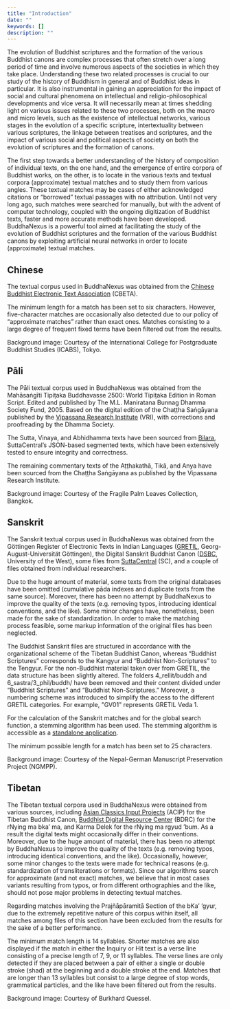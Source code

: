 ```yaml
---
title: "Introduction"
date: ""
keywords: []
description: ""
---
```


The evolution of Buddhist scriptures and the formation of the various Buddhist canons are complex processes that often stretch over a long period of time and involve numerous aspects of the societies in which they take place. Understanding these two related processes is crucial to our study of the history of Buddhism in general and of Buddhist ideas in particular. It is also instrumental in gaining an appreciation for the impact of social and cultural phenomena on intellectual and religio-philosophical developments and vice versa. It will necessarily mean at times shedding light on various issues related to these two processes, both on the macro and micro levels, such as the existence of intellectual networks, various stages in the evolution of a specific scripture, intertextuality between various scriptures, the linkage between treatises and scriptures, and the impact of various social and political aspects of society on both the evolution of scriptures and the formation of canons.

The first step towards a better understanding of the history of composition of individual texts, on the one hand, and the emergence of entire corpora of Buddhist works, on the other, is to locate in the various texts and textual corpora (approximate) textual matches and to study them from various angles. These textual matches may be cases of either acknowledged citations or “borrowed” textual passages with no attribution. Until not very long ago, such matches were searched for manually, but with the advent of computer technology, coupled with the ongoing digitization of Buddhist texts, faster and more accurate methods have been developed. BuddhaNexus is a powerful tool aimed at facilitating the study of the evolution of Buddhist scriptures and the formation of the various Buddhist canons by exploiting artificial neural networks in order to locate (approximate) textual matches.

## Chinese

The textual corpus used in BuddhaNexus was obtained from the [Chinese Buddhist Electronic Text Association](https://www.cbeta.org/) (CBETA).

The minimum length for a match has been set to six characters. However, five-character matches are occasionally also detected due to our policy of “approximate matches” rather than exact ones. Matches consisting to a large degree of frequent fixed terms have been filtered out from the results.

Background image: Courtesy of the International College for Postgraduate Buddhist Studies (ICABS), Tokyo.

## Pāli

The Pāli textual corpus used in BuddhaNexus was obtained from the Mahāsaṅgīti Tipiṭaka Buddhavasse 2500: World Tipiṭaka Edition in Roman Script. Edited and published by The M.L. Maniratana Bunnag Dhamma Society Fund, 2005. Based on the digital edition of the Chaṭṭha Saṅgāyana published by the [Vipassana Research Institute](https://tipitaka.org/) (VRI), with corrections and proofreading by the Dhamma Society.

The Sutta, Vinaya, and Abhidhamma texts have been sourced from [Bilara](https://github.com/suttacentral/bilara-data), SuttaCentral’s JSON-based segmented texts, which have been extensively tested to ensure integrity and correctness.

The remaining commentary texts of the Aṭṭhakathā, Tikā, and Anya have been sourced from the Chaṭṭha Saṅgāyana as published by the Vipassana Research Institute.

Background image: Courtesy of the Fragile Palm Leaves Collection, Bangkok.

## Sanskrit

The Sanskrit textual corpus used in BuddhaNexus was obtained from the Göttingen Register of Electronic Texts in Indian Languages ([GRETIL](http://gretil.sub.uni-goettingen.de/gretil.html), Georg-August-Universität Göttingen), the Digital Sanskrit Buddhist Canon ([DSBC](https://www.dsbcproject.org/), University of the West), some files from [SuttaCentral](https://www.suttacentral.net/) (SC), and a couple of files obtained from individual researchers.

Due to the huge amount of material, some texts from the original databases have been omitted (cumulative pāda indexes and duplicate texts from the same source). Moreover, there has been no attempt by BuddhaNexus to improve the quality of the texts (e.g. removing typos, introducing identical conventions, and the like). Some minor changes have, nonetheless, been made for the sake of standardization. In order to make the matching process feasible, some markup information of the original files has been neglected.

The Buddhist Sanskrit files are structured in accordance with the organizational scheme of the Tibetan Buddhist Canon, whereas “Buddhist Scriptures” corresponds to the Kangyur and “Buddhist Non-Scriptures” to the Tengyur. For the non-Buddhist material taken over from GRETIL, the data structure has been slightly altered. The folders 4_rellit/buddh and 6_sastra/3_phil/buddh/ have been removed and their content divided under “Buddhist Scriptures” and “Buddhist Non-Scriptures.” Moreover, a numbering scheme was introduced to simplify the access to the different GRETIL categories. For example, \"GV01\" represents GRETIL Veda 1.

For the calculation of the Sanskrit matches and for the global search function, a stemming algorithm has been used. The stemming algorithm is accessible as a [standalone application](https://buddhanexus.net/sanskrit-tools).

The minimum possible length for a match has been set to 25 characters.

Background image: Courtesy of the Nepal-German Manuscript Preservation Project (NGMPP).

## Tibetan

The Tibetan textual corpora used in BuddhaNexus were obtained from various sources, including [Asian Classics Input Projects](https://asianclassics.org/) (ACIP) for the Tibetan Buddhist Canon, [Buddhist Digital Resource Center](https://www.tbrc.org/) (BDRC) for the rNying ma bka’ ma, and Karma Delek for the rNying ma rgyud ’bum. As a result the digital texts might occasionally differ in their conventions. Moreover, due to the huge amount of material, there has been no attempt by BuddhaNexus to improve the quality of the texts (e.g. removing typos, introducing identical conventions, and the like). Occasionally, however, some minor changes to the texts were made for technical reasons (e.g. standardization of transliterations or formats). Since our algorithms search for approximate (and not exact) matches, we believe that in most cases variants resulting from typos, or from different orthographies and the like, should not pose major problems in detecting textual matches.

Regarding matches involving the Prajñāpāramitā Section of the bKa’ ’gyur, due to the extremely repetitive nature of this corpus within itself, all matches among files of this section have been excluded from the results for the sake of a better performance.

The minimum match length is 14 syllables. Shorter matches are also displayed if the match in either the Inquiry or Hit text is a verse line consisting of a precise length of 7, 9, or 11 syllables. The verse lines are only detected if they are placed between a pair of either a single or double stroke (shad) at the beginning and a double stroke at the end. Matches that are longer than 13 syllables but consist to a large degree of stop words, grammatical particles, and the like have been filtered out from the results.

Background image: Courtesy of Burkhard Quessel.
